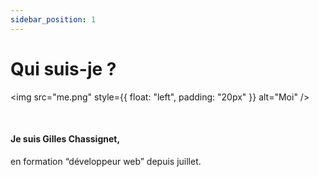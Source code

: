 ```yaml
---
sidebar_position: 1
---
```


# Qui suis-je ?

<img src="me.png" style={{ float: "left", padding: "20px" }} alt="Moi" />

<br />

#### Je suis Gilles Chassignet,

en formation “développeur web” depuis juillet.
